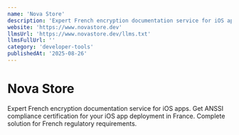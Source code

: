 ```yaml
---
name: 'Nova Store'
description: 'Expert French encryption documentation service for iOS apps. Get ANSSI compliance certification for your iOS app deployment in France. Complete solution for French regulatory requirements.'
website: 'https://www.novastore.dev'
llmsUrl: 'https://www.novastore.dev/llms.txt'
llmsFullUrl: ''
category: 'developer-tools'
publishedAt: '2025-08-26'
---
```


# Nova Store

Expert French encryption documentation service for iOS apps. Get ANSSI compliance certification for your iOS app deployment in France. Complete solution for French regulatory requirements.
